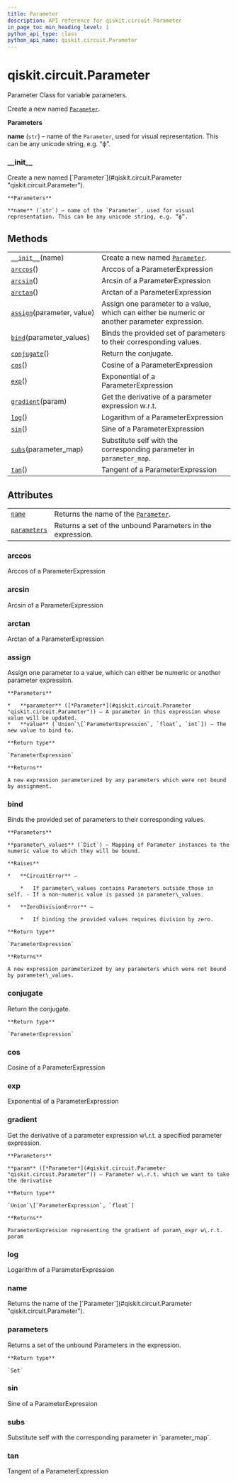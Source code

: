 ```yaml
---
title: Parameter
description: API reference for qiskit.circuit.Parameter
in_page_toc_min_heading_level: 1
python_api_type: class
python_api_name: qiskit.circuit.Parameter
---
```


# qiskit.circuit.Parameter

<Class id="qiskit.circuit.Parameter" isDedicatedPage={true} github="https://github.com/qiskit/qiskit/tree/stable/0.17/qiskit/circuit/parameter.py" signature="Parameter(name)">
  Parameter Class for variable parameters.

  Create a new named [`Parameter`](#qiskit.circuit.Parameter "qiskit.circuit.Parameter").

  **Parameters**

  **name** (`str`) – name of the `Parameter`, used for visual representation. This can be any unicode string, e.g. “ϕ”.

  ### \_\_init\_\_

  <Function id="qiskit.circuit.Parameter.__init__" signature="__init__(name)">
    Create a new named [`Parameter`](#qiskit.circuit.Parameter "qiskit.circuit.Parameter").

    **Parameters**

    **name** (`str`) – name of the `Parameter`, used for visual representation. This can be any unicode string, e.g. “ϕ”.
  </Function>

  ## Methods

  |                                                                                                  |                                                                                               |
  | ------------------------------------------------------------------------------------------------ | --------------------------------------------------------------------------------------------- |
  | [`__init__`](#qiskit.circuit.Parameter.__init__ "qiskit.circuit.Parameter.__init__")(name)       | Create a new named [`Parameter`](#qiskit.circuit.Parameter "qiskit.circuit.Parameter").       |
  | [`arccos`](#qiskit.circuit.Parameter.arccos "qiskit.circuit.Parameter.arccos")()                 | Arccos of a ParameterExpression                                                               |
  | [`arcsin`](#qiskit.circuit.Parameter.arcsin "qiskit.circuit.Parameter.arcsin")()                 | Arcsin of a ParameterExpression                                                               |
  | [`arctan`](#qiskit.circuit.Parameter.arctan "qiskit.circuit.Parameter.arctan")()                 | Arctan of a ParameterExpression                                                               |
  | [`assign`](#qiskit.circuit.Parameter.assign "qiskit.circuit.Parameter.assign")(parameter, value) | Assign one parameter to a value, which can either be numeric or another parameter expression. |
  | [`bind`](#qiskit.circuit.Parameter.bind "qiskit.circuit.Parameter.bind")(parameter\_values)      | Binds the provided set of parameters to their corresponding values.                           |
  | [`conjugate`](#qiskit.circuit.Parameter.conjugate "qiskit.circuit.Parameter.conjugate")()        | Return the conjugate.                                                                         |
  | [`cos`](#qiskit.circuit.Parameter.cos "qiskit.circuit.Parameter.cos")()                          | Cosine of a ParameterExpression                                                               |
  | [`exp`](#qiskit.circuit.Parameter.exp "qiskit.circuit.Parameter.exp")()                          | Exponential of a ParameterExpression                                                          |
  | [`gradient`](#qiskit.circuit.Parameter.gradient "qiskit.circuit.Parameter.gradient")(param)      | Get the derivative of a parameter expression w\.r.t.                                          |
  | [`log`](#qiskit.circuit.Parameter.log "qiskit.circuit.Parameter.log")()                          | Logarithm of a ParameterExpression                                                            |
  | [`sin`](#qiskit.circuit.Parameter.sin "qiskit.circuit.Parameter.sin")()                          | Sine of a ParameterExpression                                                                 |
  | [`subs`](#qiskit.circuit.Parameter.subs "qiskit.circuit.Parameter.subs")(parameter\_map)         | Substitute self with the corresponding parameter in `parameter_map`.                          |
  | [`tan`](#qiskit.circuit.Parameter.tan "qiskit.circuit.Parameter.tan")()                          | Tangent of a ParameterExpression                                                              |

  ## Attributes

  |                                                                                            |                                                                                              |
  | ------------------------------------------------------------------------------------------ | -------------------------------------------------------------------------------------------- |
  | [`name`](#qiskit.circuit.Parameter.name "qiskit.circuit.Parameter.name")                   | Returns the name of the [`Parameter`](#qiskit.circuit.Parameter "qiskit.circuit.Parameter"). |
  | [`parameters`](#qiskit.circuit.Parameter.parameters "qiskit.circuit.Parameter.parameters") | Returns a set of the unbound Parameters in the expression.                                   |

  ### arccos

  <Function id="qiskit.circuit.Parameter.arccos" signature="arccos()">
    Arccos of a ParameterExpression
  </Function>

  ### arcsin

  <Function id="qiskit.circuit.Parameter.arcsin" signature="arcsin()">
    Arcsin of a ParameterExpression
  </Function>

  ### arctan

  <Function id="qiskit.circuit.Parameter.arctan" signature="arctan()">
    Arctan of a ParameterExpression
  </Function>

  ### assign

  <Function id="qiskit.circuit.Parameter.assign" signature="assign(parameter, value)">
    Assign one parameter to a value, which can either be numeric or another parameter expression.

    **Parameters**

    *   **parameter** ([*Parameter*](#qiskit.circuit.Parameter "qiskit.circuit.Parameter")) – A parameter in this expression whose value will be updated.
    *   **value** (`Union`\[`ParameterExpression`, `float`, `int`]) – The new value to bind to.

    **Return type**

    `ParameterExpression`

    **Returns**

    A new expression parameterized by any parameters which were not bound by assignment.
  </Function>

  ### bind

  <Function id="qiskit.circuit.Parameter.bind" signature="bind(parameter_values)">
    Binds the provided set of parameters to their corresponding values.

    **Parameters**

    **parameter\_values** (`Dict`) – Mapping of Parameter instances to the numeric value to which they will be bound.

    **Raises**

    *   **CircuitError** –

        *   If parameter\_values contains Parameters outside those in self. - If a non-numeric value is passed in parameter\_values.

    *   **ZeroDivisionError** –

        *   If binding the provided values requires division by zero.

    **Return type**

    `ParameterExpression`

    **Returns**

    A new expression parameterized by any parameters which were not bound by parameter\_values.
  </Function>

  ### conjugate

  <Function id="qiskit.circuit.Parameter.conjugate" signature="conjugate()">
    Return the conjugate.

    **Return type**

    `ParameterExpression`
  </Function>

  ### cos

  <Function id="qiskit.circuit.Parameter.cos" signature="cos()">
    Cosine of a ParameterExpression
  </Function>

  ### exp

  <Function id="qiskit.circuit.Parameter.exp" signature="exp()">
    Exponential of a ParameterExpression
  </Function>

  ### gradient

  <Function id="qiskit.circuit.Parameter.gradient" signature="gradient(param)">
    Get the derivative of a parameter expression w\.r.t. a specified parameter expression.

    **Parameters**

    **param** ([*Parameter*](#qiskit.circuit.Parameter "qiskit.circuit.Parameter")) – Parameter w\.r.t. which we want to take the derivative

    **Return type**

    `Union`\[`ParameterExpression`, `float`]

    **Returns**

    ParameterExpression representing the gradient of param\_expr w\.r.t. param
  </Function>

  ### log

  <Function id="qiskit.circuit.Parameter.log" signature="log()">
    Logarithm of a ParameterExpression
  </Function>

  ### name

  <Function id="qiskit.circuit.Parameter.name" signature="property name">
    Returns the name of the [`Parameter`](#qiskit.circuit.Parameter "qiskit.circuit.Parameter").
  </Function>

  ### parameters

  <Function id="qiskit.circuit.Parameter.parameters" signature="property parameters">
    Returns a set of the unbound Parameters in the expression.

    **Return type**

    `Set`
  </Function>

  ### sin

  <Function id="qiskit.circuit.Parameter.sin" signature="sin()">
    Sine of a ParameterExpression
  </Function>

  ### subs

  <Function id="qiskit.circuit.Parameter.subs" signature="subs(parameter_map)">
    Substitute self with the corresponding parameter in `parameter_map`.
  </Function>

  ### tan

  <Function id="qiskit.circuit.Parameter.tan" signature="tan()">
    Tangent of a ParameterExpression
  </Function>
</Class>


